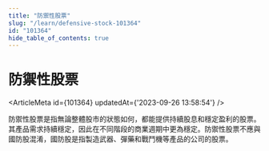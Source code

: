 ```yaml
---
title: "防禦性股票"
slug: "/learn/defensive-stock-101364"
id: "101364"
hide_table_of_contents: true
---
```



# 防禦性股票

<ArticleMeta id={101364} updatedAt={'2023-09-26 13:58:54'} />
<div className='border-solid border-b border-t-0 my-4 border-[var(--ifm-color-gray-300)]' />

防禦性股票是指無論整體股市的狀態如何，都能提供持續股息和穩定盈利的股票。其產品需求持續穩定，因此在不同階段的商業週期中更為穩定。防禦性股票不應與國防股混淆，國防股是指製造武器、彈藥和戰鬥機等產品的公司的股票。
